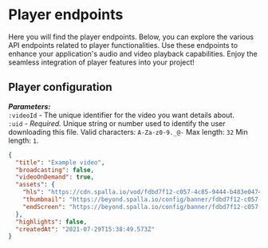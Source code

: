 # Player endpoints
Here you will find the player endpoints. Below, you can explore the various API endpoints 
related to player functionalities. Use these endpoints to enhance your application's audio 
and video playback capabilities. Enjoy the seamless integration of player features into 
your project!

## Player configuration

<Requests method="GET" url="v1/players/configuration/:videoId?uid=:uid" 
title="Show player configuration"/>

***Parameters:***\
`:videoId` - The unique identifier for the video you want details about.\
`:uid` - *Required.* Unique string or number used to identify the user downloading this file. 
Valid characters: `A-Za-z0-9._@-` Max length: `32` Min length: `1`.

```json filename="RESPONSE - 200 OK"
{
  "title": "Example video",
  "broadcasting": false,
  "videoOnDemand": true,
  "assets": {
    "hls": "https://cdn.spalla.io/vod/fdbd7f12-c057-4c85-9444-b483e047450a/playlist.m3u8?sjwt=eyJhbGciOiJIUzI1NiIsInR5cCI6IkpXVCJ9.eyJuYmYiOjE2Mjg1NzEzODYsImlhdCI6MTYyODU3MTM4NiwiZXhwIjoxNjI4NjE0NTg2LCJqdGkiOiI5NGFmYzg5OC0wZGMyLTQ5M2pc3EtYjgyMi0xMWJiMGYzNTE0OWEiLCJMiOiJTcGFsbGEifQ.VmelgD574TUVARQgJ2AdLWEGDxNz2i9mlHWWJlGGJ6A",
    "thumbnail": "https://beyond.spalla.io/config/banner/fdbd7f12-c057-4c85-9444-b483e047450a/thumbnail.jpg",
    "endScreen": "https://beyond.spalla.io/config/banner/fdbd7f12-c057-4c85-9444-b483e047450a/end_screen.jpg"
  },
  "highlights": false,
  "createdAt": "2021-07-29T15:38:49.573Z"
}
``` 